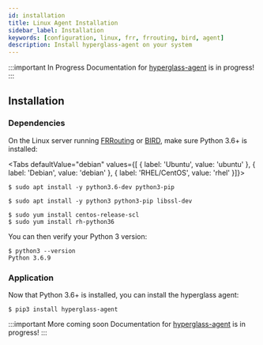 ```yaml
---
id: installation
title: Linux Agent Installation
sidebar_label: Installation
keywords: [configuration, linux, frr, frrouting, bird, agent]
description: Install hyperglass-agent on your system
---
```



:::important In Progress
Documentation for [hyperglass-agent](https://github.com/checktheroads/hyperglass-agent) is in progress!
:::

## Installation

### Dependencies

On the Linux server running [FRRouting](https://frrouting.org/) or [BIRD](https://bird.network.cz/), make sure Python 3.6+ is installed:

<Tabs
  defaultValue="debian"
  values={[
    { label: 'Ubuntu', value: 'ubuntu' },
    { label: 'Debian', value: 'debian' },
    { label: 'RHEL/CentOS', value: 'rhel' }]}>

<TabItem value="ubuntu">

```shell-session
$ sudo apt install -y python3.6-dev python3-pip
```

</TabItem>

<TabItem value="debian">

```shell-session
$ sudo apt install -y python3 python3-pip libssl-dev
```

</TabItem>

<TabItem value="rhel">

```shell-session
$ sudo yum install centos-release-scl
$ sudo yum install rh-python36
```

</TabItem>

</Tabs>

You can then verify your Python 3 version:

```shell-session
$ python3 --version
Python 3.6.9
```

### Application

Now that Python 3.6+ is installed, you can install the hyperglass agent:

```shell-session
$ pip3 install hyperglass-agent
```

:::important More coming soon
Documentation for [hyperglass-agent](https://github.com/checktheroads/hyperglass-agent) is in progress!
:::
